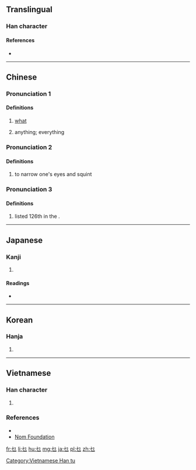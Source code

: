 ==Translingual==

===Han character===
{{Han char|rn=5|rad=乙|as=01|sn=2|four=47712|canj=PN,PS,XPN}}

====References====
* {{Han ref|kx=0083.180|dkj=00166|dj=0168.010|hdz=10049.090|uh=4E5C|ud=20060|bh=C941|bd=51521}}

----

==Chinese==
{{zh-forms}}

===Pronunciation 1===
{{zh-pron
|c=mat1,me1,me2,me5,mi1,ne6
|cat=pronoun
}}

====Definitions====
{{zh-hanzi}}

# {{label|zh|Cantonese|Teochew}} [[what]]
#: {{qualifier|Teochew}} {{usex|lang=nan|[[愛]][[乜個]]？／[[爱]][[乜个]]？|t=What do you want?|tr={{IPAchar|[ai miʔ kai]}}}}
# {{label|zh|Cantonese}} anything; everything

===Pronunciation 2===
{{zh-pron
|m=miē
|c=me1
|mc=y
|oc=y
|cat=v
}}

====Definitions====
{{zh-hanzi}}

# to narrow one's eyes and squint

===Pronunciation 3===
{{zh-pron
|m=niè
|cat=pn
}}

====Definitions====
{{zh-hanzi}}

# {{surname|lang=zh|dot=,}} listed 126th in the ''{{w|Baijiaxing}}''.

----

==Japanese==

===Kanji===
{{ja-kanji|grade=|rs=乙01}}

# {{defn|lang=ja|sort=乙01}}

====Readings====
* {{ja-readings|on=[[ば]] (ba), [[め]] (me)|kun=[[やぶにらみ]] (yabunirami)}}

----

==Korean==

===Hanja===
{{ko-hanja|hangeul=먀|rv=mya|mr=mya}}

# {{defn|lang=ko|sort=乙01}}

----

==Vietnamese==

===Han character===
{{vi-readings|rs=乙01| hanviet = mã, niết, niệt, khiết, mễ|nom=khiết, mã}}

# {{defn|lang=vi|sort=乙01}}

===References===
* {{R:WinVNKey:Lê Sơn Thanh}}
*[http://nomfoundation.org/common/nom_details.php?codepoint=4e5c Nom Foundation]

[[Category:Vietnamese Han tu]]

[[fr:乜]]
[[li:乜]]
[[hu:乜]]
[[mg:乜]]
[[ja:乜]]
[[pl:乜]]
[[zh:乜]]